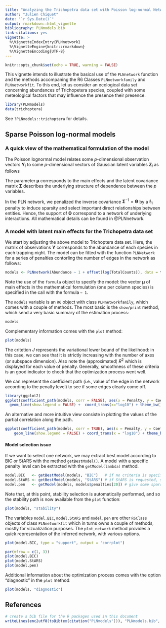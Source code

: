 ```yaml
---
title: "Analyzing the Trichopetra data set with Poisson log-normal Network inference"
author: "Julien Chiquet"
date: "`r Sys.Date()`"
output: rmarkdown::html_vignette
bibliography: PLNmodels.bib
link-citations: yes
vignette: >
  %\VignetteIndexEntry{PLNnetwork}
  %\VignetteEngine{knitr::rmarkdown}
  %\VignetteEncoding{UTF-8}
---
```


```r
knitr::opts_chunk$set(echo = TRUE, warning = FALSE)
```

This vignette intends to illustrate the basical use of the `PLNnetwork` function and the methods accompaning the R6 Classes `PLNnetworkfamily` and `PLNnetworkfit`. To this end, let us consider an ecological data set concerning abundances of Trichopetera species, coupled with some meteological factors that may influence the presence their presence.

```r
library(PLNmodels)
data(trichoptera)
```

See `?PLNmodels::trichoptera` for details. 

## Sparse Poisson log-normal models

### A quick view of the mathematical formulation of the model

The Poisson lognormal model relates some $p$-dimensional observation vectors $\mathbf{Y}_i$ to some  $p$-dimensional vectors of Gaussian latent variables $\mathbf{Z}_i$ as follows
\begin{equation} 
  \label{eq:pca-model}
  \begin{array}{rcl}
  \text{latent space } &   \mathbf{Z}_i \sim \mathcal{N}{\boldsymbol\mu},\boldsymbol\Sigma) \\
  \text{observation space } &  Y_{ij} | Z_{ij} \quad \text{indep.} & Y_{ij} | Z_{ij} \sim \mathcal{P}\left(\exp\{Z_{ij}\}\right)
  \end{array}
\end{equation}

The parameter ${\boldsymbol\mu}$ corresponds to the main effects and the latent covariance matrix $\boldsymbol\Sigma$ describes the underlying structure of dependence between the $p$ variables. 

In the PLN network, we penalized the inverse covariance $\boldsymbol\Sigma^{-1} = \boldsymbol\Theta$ by a $\ell_1$ penalty to induce sparsity and select important direct relationships between entities. Hence, the support of $\boldsymbol\Theta$ correspond to a network of underlying interactions. All mathematical details can be found in @PLNnetwork.

### A model with latent main effects for the Trichopetra data set

We start by adjusting the above model to Trichoptera data set. Here, the matrix of observations $\mathbf{Y}$ corresponds to the abundance of each species in each trapping night. The model can be fitted with the function `PLNNetwork` for a series of penalties contorling the number of edges in the network as follows:

```r
models <- PLNnetwork(Abundance ~ 1 + offset(log(TotalCounts)), data = trichoptera)
```

Note the use of the `formula` object to specify the model: the vector $\boldsymbol\mu$ of main effects in the mathematical formulation (one per column species) is specified in the call with the formula `~ 1`.

The `models` variable is an `R6` object with class `PLNnetworkfamily`, which comes with a couple of methods. The most basic is the `show/print` method, which send a very basic summary of the estimation process:

```r
models
```
Complementary information comes with the `plot` method:
```r
plot(models)
```

The critetion $J$ represents the variational lower bound of the likelihood: in this case, we can see that it is strictly increasing with the number of axes (or subspace dimension). Also note the (approximated) $R^2$ which is displayed for each value of penalty. Generally, smoothness of these criteria is an good indicator to check that the optimization process went well.

We can represent the coefficient path (i.e., value of the edge in the network according to the penalty level) to see if some edges clearly come off.

```r
library(ggplot2)
ggplot(coefficient_path(models, corr = FALSE), aes(x = Penalty, y = Coeff, group = Edge, colour = Edge)) + 
  geom_line(show.legend = FALSE) +  coord_trans(x="log10") + theme_bw()
```

An alternative and more intuitive view consiste in plotting the values of the partial correlation along the path.

```r
ggplot(coefficient_path(models, corr = TRUE), aes(x = Penalty, y = Coeff, group = Edge, colour = Edge)) + 
    geom_line(show.legend = FALSE) + coord_trans(x = "log10") + theme_bw()
```

#### Model selection issue

If we want to select one network, we may extract best model according to BIC or StARS with the method `getBestModel()`. A model with a specific penalty level can be extracted with the `getModel(lambda)` method. 

```r
model.BIC   <- getBestModel(models, "BIC")   # if no criteria is specified, the best BIC is used
model.StARS <- getBestModel(models, "StARS") # if StARS is requested, stabiltiy selection is performed if needed 
model.pen   <- getModel(models, models$penalties[20]) # give some sparsity
```

Note that, at this point, stability selection is automatically performed, and so the stability path is now available from the ` plot` function:
```r
plot(models, "stability")
```


The variables `model.BIC`, `model.StARS` and `model.pen` are other `R6Class` objects of class `PLNnetworkfit` which in turns owns a couple of methods, mostly for vizualization purposes. The `plot_network` method provides a quick representation of the inferred network, with various options.

```r
plot(model.BIC, type = "support", output = "corrplot")
```

```r
par(mfrow = c(1, 3))
plot(model.BIC)
plot(model.StARS)
plot(model.pen)
```

Additional information about the optimization process comes with the option "diagnostic" in the `plot` method:
```r
plot(models, "diagnostic")
```

## References

```r
# create a bib file for the R packages used in this document
writeLines(enc2utf8(toBibtex(citation("PLNmodels"))), "PLNmodels.bib", useBytes = TRUE)
```
